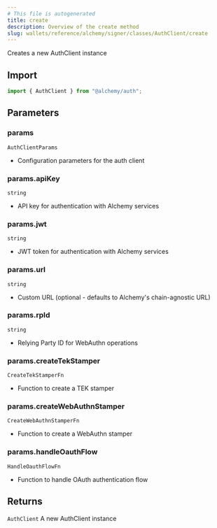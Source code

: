 ```yaml
---
# This file is autogenerated
title: create
description: Overview of the create method
slug: wallets/reference/alchemy/signer/classes/AuthClient/create
---
```


Creates a new AuthClient instance

## Import

```ts
import { AuthClient } from "@alchemy/auth";
```

## Parameters

### params

`AuthClientParams`

- Configuration parameters for the auth client

### params.apiKey

`string`

- API key for authentication with Alchemy services

### params.jwt

`string`

- JWT token for authentication with Alchemy services

### params.url

`string`

- Custom URL (optional - defaults to Alchemy's chain-agnostic URL)

### params.rpId

`string`

- Relying Party ID for WebAuthn operations

### params.createTekStamper

`CreateTekStamperFn`

- Function to create a TEK stamper

### params.createWebAuthnStamper

`CreateWebAuthnStamperFn`

- Function to create a WebAuthn stamper

### params.handleOauthFlow

`HandleOauthFlowFn`

- Function to handle OAuth authentication flow

## Returns

`AuthClient`
A new AuthClient instance
